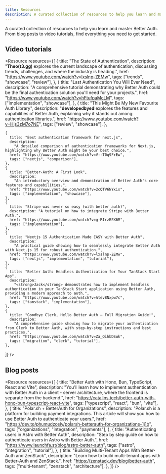 ```yaml
---
title: Resources
description: A curated collection of resources to help you learn and master Better Auth.
---
```



A curated collection of resources to help you learn and master Better Auth. From blog posts to video tutorials, find everything you need to get started.

## Video tutorials

<Resource
  resources={[
    {
      title: "The State of Authentication",
      description:
        "<strong>Theo(t3.gg)</strong> explores the current landscape of authentication, discussing trends, challenges, and where the industry is heading.",
      href: "https://www.youtube.com/watch?v=lxslnp-ZEMw",
      tags: ["trends", "showcase", "review"],
    },
    {
      title: "Last Authentication You Will Ever Need",
      description:
        "A comprehensive tutorial demonstrating why Better Auth could be the final authentication solution you'll need for your projects.",
      href: "https://www.youtube.com/watch?v=hFtufpaMcLM",
      tags: ["implementation", "showcase"],
    },
    {
      title: "This Might Be My New Favourite Auth Library",
      description:
        "<strong>developedbyed</strong> explores the features and capabilities of Better Auth, explaining why it stands out among authentication libraries.",
      href: "https://www.youtube.com/watch?v=Hjs3zM7o7NE",
      tags: ["review", "showcase"],
    },

    {
      title: "Best authentication framework for next.js",
      description:
        "A detailed comparison of authentication frameworks for Next.js, highlighting why Better Auth might be your best choice.",
      href: "https://www.youtube.com/watch?v=V--T0q9FrEw",
      tags: ["nextjs", "comparison"],
    },
    {
      title: "Better-Auth: A First Look",
      description:
        "An introductory overview and demonstration of Better Auth's core features and capabilities.",
      href: "https://www.youtube.com/watch?v=2cQTV6NYxis",
      tags: ["implementation", "showcase"],
    },
    {
      title: "Stripe was never so easy (with better auth)",
      description: "A tutorial on how to integrate Stripe with Better Auth.",
      href: "https://www.youtube.com/watch?v=g-RIrzBEX6M",
      tags: ["implementation"],
    },
    {
      title: "Nextjs 15 Authentication Made EASY with Better Auth",
      description:
        "A practical guide showing how to seamlessly integrate Better Auth with Next.js 15 for robust authentication.",
      href: "https://www.youtube.com/watch?v=lxslnp-ZEMw",
      tags: ["nextjs", "implementation", "tutorial"],
    },
    {
      title: "Better Auth: Headless Authentication for Your TanStack Start App",
      description:
        "<strong>Jack</strong> demonstrates how to implement headless authentication in your TanStack Start application using Better Auth, providing a modern approach to auth.",
      href: "https://www.youtube.com/watch?v=Atev8Nxpw7c",
      tags: ["tanstack", "implementation"],
    },
    {
      title: "Goodbye Clerk, Hello Better Auth – Full Migration Guide!",
      description:
        "A comprehensive guide showing how to migrate your authentication from Clerk to Better Auth, with step-by-step instructions and best practices.",
      href: "https://www.youtube.com/watch?v=Za_QihbDSuk",
      tags: ["migration", "clerk", "tutorial"],
    },
  ]}
/>

## Blog posts

<Resource
  resources={[
    {
      title: "Better Auth with Hono, Bun, TypeScript, React and Vite",
      description:
        "You'll learn how to implement authentication with Better Auth in a client - server architecture, where the frontend is separate from the backend.",
      href: "https://catalins.tech/better-auth-with-hono-bun-typescript-react-vite",
      tags: ["typescript", "react", "bun", "vite"],
    },
    {
      title: "Polar.sh + BetterAuth for Organizations",
      description:
        "Polar.sh is a platform for building payment integrations. This article will show you how to use Better Auth to authenticate your users.",
      href: "https://dev.to/phumudzosly/polarsh-betterauth-for-organizations-1j1b",
      tags: ["organizations", "integration", "payments"],
    },
    {
      title: "Authenticating users in Astro with Better Auth",
      description:
        "Step by step guide on how to authenticate users in Astro with Better Auth.",
      href: "https://www.launchfa.st/blog/astro-better-auth",
      tags: ["astro", "integration", "tutorial"],
    },
    {
      title: "Building Multi-Tenant Apps With Better-Auth and ZenStack",
      description: "Learn how to build multi-tenant apps with Better-Auth and ZenStack.",
      href: "https://zenstack.dev/blog/better-auth",
      tags: ["multi-tenant", "zenstack", "architecture"],
    },
  ]}
/>

